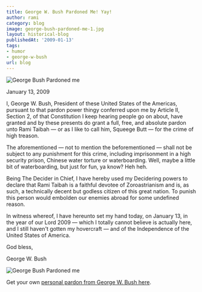 ```yaml
---
title: George W. Bush Pardoned Me! Yay!
author: rami
category: blog
image: george-bush-pardoned-me-1.jpg
layout: historical-blog
publishedAt: '2009-01-13'
tags:
- humor
- george-w-bush
url: blog
---
```


![George Bush Pardoned me](/assets/images/content/blog/george-bush-pardoned-me-1.jpg)

January 13, 2009
  
I, George W. Bush, President of these United States of the Americas, pursuant to that pardon power thingy conferred upon me by Article II, Section 2, of that Constitution I keep hearing people go on about, have granted and by these presents do grant a full, free, and absolute pardon unto Rami Taibah — or as I like to call him, Squeege Butt — for the crime of high treason.

The aforementioned — not to mention the beforementioned — shall not be subject to any punishment for this crime, including imprisonment in a high security prison, Chinese water torture or waterboarding. Well, maybe a little bit of waterboarding, but just for fun, ya know? Heh heh.

Being The Decider in Chief, I have hereby used my Decidering powers to declare that Rami Taibah is a faithful devotee of Zoroastrianism and is, as such, a technically decent but godless citizen of this great nation. To punish this person would embolden our enemies abroad for some undefined reason.

In witness whereof, I have hereunto set my hand today, on January 13, in the year of our Lord 2009 — which I totally cannot believe is actually here, and I still haven't gotten my hovercraft — and of the Independence of the United States of America.

God bless,
  
George W. Bush


![George Bush Pardoned me](/assets/images/content/blog/george-bush-pardoned-me-2.jpg)


Get your own [personal pardon from George W. Bush here](http://blog.indecision2008.com/2009/01/12/get-your-own-official-presidential-pardon-from-president-bush-while-the-pardonings-good/).
